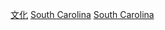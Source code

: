 {{Commonscat|Culture of South Carolina}}

[[Category:南卡羅來納州|文化]]
[[Category:美國各州文化|South Carolina]]
[[Category:美國南部文化|South Carolina]]